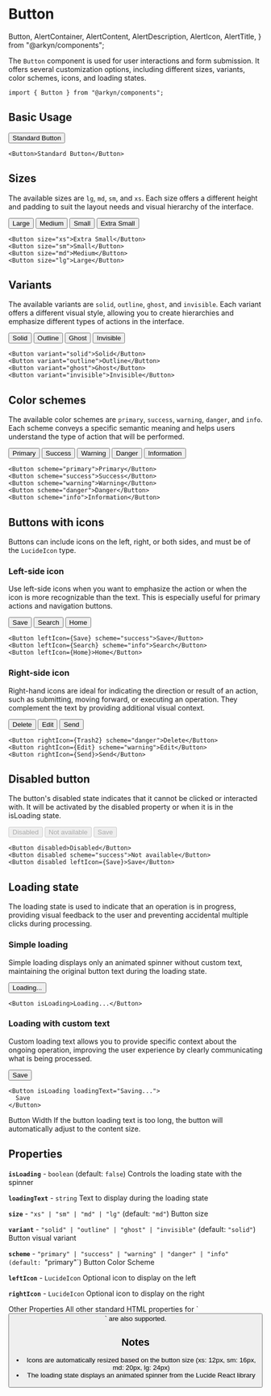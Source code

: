 # Button

  Button,
  AlertContainer,
  AlertContent,
  AlertDescription,
  AlertIcon,
  AlertTitle,
} from "@arkyn/components";


The `Button` component is used for user interactions and form submission. It offers several customization options, including different sizes, variants, color schemes, icons, and loading states.

```tsx
import { Button } from "@arkyn/components";
```

## Basic Usage

<div className="noContent">
  <Button>Standard Button</Button>
</div>

```tsx
<Button>Standard Button</Button>
```

## Sizes

The available sizes are `lg`, `md`, `sm`, and `xs`. Each size offers a different height and padding to suit the layout needs and visual hierarchy of the interface.

<div className="noContent row">
  <Button size="lg">Large</Button>
  <Button size="md">Medium</Button>
  <Button size="sm">Small</Button>
  <Button size="xs">Extra Small</Button>
</div>

```tsx
<Button size="xs">Extra Small</Button>
<Button size="sm">Small</Button>
<Button size="md">Medium</Button>
<Button size="lg">Large</Button>
```

## Variants

The available variants are `solid`, `outline`, `ghost`, and `invisible`. Each variant offers a different visual style, allowing you to create hierarchies and emphasize different types of actions in the interface.

<div className="noContent row">
  <Button variant="solid">Solid</Button>
  <Button variant="outline">Outline</Button>
  <Button variant="ghost">Ghost</Button>
  <Button variant="invisible">Invisible</Button>
</div>

```tsx
<Button variant="solid">Solid</Button>
<Button variant="outline">Outline</Button>
<Button variant="ghost">Ghost</Button>
<Button variant="invisible">Invisible</Button>
```

## Color schemes

The available color schemes are `primary`, `success`, `warning`, `danger`, and `info`. Each scheme conveys a specific semantic meaning and helps users understand the type of action that will be performed.

<div className="noContent row">
  <Button scheme="primary">Primary</Button>
  <Button scheme="success">Success</Button>
  <Button scheme="warning">Warning</Button>
  <Button scheme="danger">Danger</Button>
  <Button scheme="info">Information</Button>
</div>

```tsx
<Button scheme="primary">Primary</Button>
<Button scheme="success">Success</Button>
<Button scheme="warning">Warning</Button>
<Button scheme="danger">Danger</Button>
<Button scheme="info">Information</Button>
```

## Buttons with icons

Buttons can include icons on the left, right, or both sides, and must be of the `LucideIcon` type.

### Left-side icon

Use left-side icons when you want to emphasize the action or when the icon is more recognizable than the text. This is especially useful for primary actions and navigation buttons.

<div className="noContent row">
  <Button leftIcon={Save} scheme="success">
    Save
  </Button>
  <Button leftIcon={Search} scheme="info">
    Search
  </Button>
  <Button leftIcon={Home}>Home</Button>
</div>

```tsx
<Button leftIcon={Save} scheme="success">Save</Button>
<Button leftIcon={Search} scheme="info">Search</Button>
<Button leftIcon={Home}>Home</Button>
```

### Right-side icon

Right-hand icons are ideal for indicating the direction or result of an action, such as submitting, moving forward, or executing an operation. They complement the text by providing additional visual context.

<div className="noContent row">
  <Button rightIcon={Trash2} scheme="danger">
    Delete
  </Button>
  <Button rightIcon={Edit} scheme="warning">
    Edit
  </Button>
  <Button rightIcon={Send}>Send</Button>
</div>

```tsx
<Button rightIcon={Trash2} scheme="danger">Delete</Button>
<Button rightIcon={Edit} scheme="warning">Edit</Button>
<Button rightIcon={Send}>Send</Button>
```

## Disabled button

The button's disabled state indicates that it cannot be clicked or interacted with. It will be activated by the disabled property or when it is in the isLoading state.

<div className="noContent row">
  <Button disabled>Disabled</Button>
  <Button disabled scheme="success">
    Not available
  </Button>
  <Button disabled leftIcon={Save}>
    Save
  </Button>
</div>

```tsx
<Button disabled>Disabled</Button>
<Button disabled scheme="success">Not available</Button>
<Button disabled leftIcon={Save}>Save</Button>
```

## Loading state

The loading state is used to indicate that an operation is in progress, providing visual feedback to the user and preventing accidental multiple clicks during processing.

### Simple loading

Simple loading displays only an animated spinner without custom text, maintaining the original button text during the loading state.

<div className="noContent">
  <Button isLoading>Loading...</Button>
</div>

```tsx
<Button isLoading>Loading...</Button>
```

### Loading with custom text

Custom loading text allows you to provide specific context about the ongoing operation, improving the user experience by clearly communicating what is being processed.

<div className="noContent row">
  <Button isLoading loadingText="Saving...">
    Save
  </Button>
</div>

```tsx
<Button isLoading loadingText="Saving...">
  Save
</Button>
```

<AlertContainer schema="info">
  <AlertIcon />
  <AlertContent>
    <AlertTitle>Button Width</AlertTitle>
    <AlertDescription>
      If the button loading text is too long, the button will automatically
      adjust to the content size.
    </AlertDescription>
  </AlertContent>
</AlertContainer>

## Properties

**`isLoading`** - `boolean` (default: `false`)
Controls the loading state with the spinner

**`loadingText`** - `string`
Text to display during the loading state

**`size`** - `"xs" | "sm" | "md" | "lg"` (default: `"md"`)
Button size

**`variant`** - `"solid" | "outline" | "ghost" | "invisible"` (default: `"solid"`)
Button visual variant

**`scheme`** - `"primary" | "success" | "warning" | "danger" | "info" (default: `"primary"`)
Button Color Scheme

**`leftIcon`** - `LucideIcon`
Optional icon to display on the left

**`rightIcon`** - `LucideIcon`
Optional icon to display on the right

<AlertContainer schema="info">
  <AlertIcon />
  <AlertContent>
    <AlertTitle>Other Properties</AlertTitle>
    <AlertDescription>
    All other standard HTML properties for `<button>` are also supported.
    </AlertDescription>
  </AlertContent>
</AlertContainer>

## Notes

- Icons are automatically resized based on the button size (xs: 12px, sm: 16px, md: 20px, lg: 24px)
- The loading state displays an animated spinner from the Lucide React library
